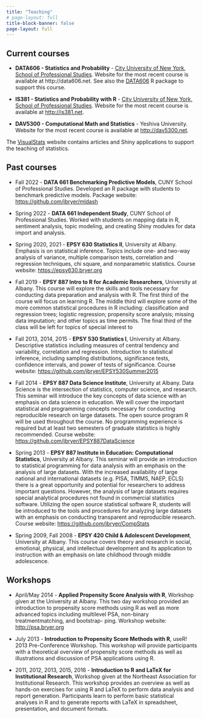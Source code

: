 ```yaml
---
title: "Teaching"
# page-layout: full
title-block-banner: false
page-layout: full
---
```


## Current courses

* **DATA606 - Statistics and Probability** - [City University of New York, School of Professional Studies](https://sps.cuny.edu). Website for the most recent course is available at http://data606.net. See also the [DATA606](https://github.com/jbryer/DATA606) R package to support this course.

* **IS381 - Statistics and Probability with R** - [City University of New York, School of Professional Studies](https://sps.cuny.edu). Website for the most recent course is available at [http://is381.net](http://is381.net).

* **DAV5300 - Computational Math and Statistics** - Yeshiva University. Website for the most recent course is available at [http://dav5300.net](http://dav5300.net).

The [VisualStats](https://visualstats.bryer.org) website contains articles and Shiny applications to support the teaching of statistics.

## Past courses

* Fall 2022 - **DATA 661 Benchmarking Predictive Models**, CUNY School of Professional
Studies. Developed an R package with students to benchmark predictive models. Package website: [https://github.com/jbryer/mldash](https://github.com/jbryer/mldash)

* Spring 2022 - **DATA 661 Independent Study**, CUNY School of Professional Studies. Worked with students on mapping data in R, sentiment analysis, topic modeling, and creating Shiny modules for data import and analysis.

* Spring 2020, 2021 - **EPSY 630 Statistics II**, University at Albany. Emphasis is on statistical inference. Topics include one- and two-way analysis of variance, multiple comparison tests, correlation and regression techniques, chi square, and nonparametric statistics. Course website: [https://epsy630.bryer.org](https://epsy630.bryer.org)

* Fall 2019 - **EPSY 887 Intro to R for Academic Researchers**, University at Albany. This course will explore the skills and tools necessary for conducting data preparation and analysis with R. The first third of the course will focus on learning R. The middle third will explore some of the more common statistical procedures in R including: classification and regression trees; logistic regression; propensity score analysis; missing data imputation; and other topics as time permits. The final third of the class will be left for topics of special interest to 

* Fall 2013, 2014, 2015 - **EPSY 530 Statistics I**, University at Albany. Descriptive statistics including measures of central tendency and variability, correlation and regression. Introduction to statistical inference, including sampling distributions, significance tests, confidence intervals, and power of tests of significance. Course website: [https://github.com/jbryer/EPSY530Summer2015](https://github.com/jbryer/EPSY530Summer2015)

* Fall 2014 - **EPSY 887 Data Science Institute**, University at Albany. Data Science is the intersection of statistics, computer science, and research. This seminar will introduce the key concepts of data science with an emphasis on data science in education. We will cover the important statistical and programming concepts necessary for conducting reproducible research on large datasets. The open source program R will be used throughout the course. No programming experience is required but at least two semesters of graduate statistics is highly recommended. Course website: [https://github.com/jbryer/EPSY887DataScience](https://github.com/jbryer/EPSY887DataScience)

* Spring 2013 - **EPSY 887 Institute in Education: Computational Statistics**, University at Albany. This seminar will provide an introduction to statistical programming for data analysis with an emphasis on the analysis of large datasets. With the increased availability of large national and international datasets (e.g. PISA, TIMMS, NAEP, ECLS) there is a great opportunity and potential for researchers to address important questions. However, the analysis of large datasets requires special analytical procedures not found in commercial statistics software. Utilizing the open source statistical software R, students will be introduced to the tools and procedures for analyzing large datasets with an emphasis on conducting transparent and reproducible research. Course website: [https://github.com/jbryer/CompStats](https://github.com/jbryer/CompStats)

* Spring 2009, Fall 2008 - **EPSY 420 Child & Adolescent Development**, University at Albany. This course covers theory and research in social, emotional, physical, and intellectual development and its application to instruction with an emphasis on late childhood through middle adolescence.

## Workshops

* April/May 2014 - **Applied Propensity Score Analysis with R**, Workshop given at the University at Albany. This two day workshop provided an introduction to propensity score methods using R as well as more advanced topics including multilevel PSA, non-binary treatmentmatching, and bootstrap- ping. Workshop website: [http://psa.bryer.org](http://psa.bryer.org)

* July 2013 - **Introduction to Propensity Score Methods with R**, useR! 2013 Pre-Conference Workshop. This workshop will provide participants with a theoretical overview of propensity score methods as well as illustrations and discussion of PSA applications using R.

* 2011, 2012, 2013, 2015, 2016 - **Introduction to R and LaTeX for Institutional Research**, Workshop given at the Northeast Association for Institutional Research. This workshop provides an overview as well as hands-on exercises for using R and LaTeX to perform data analysis and report generation. Participants learn to perform basic statistical analyses in R and to generate reports with LaTeX in spreadsheet, presentation, and document formats.
